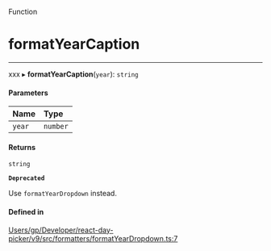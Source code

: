<SectionTitle>Function</SectionTitle>

# formatYearCaption

---

xxx
▸ **formatYearCaption**(`year`): `string`

#### Parameters

| Name | Type |
| :------ | :------ |
| `year` | `number` |

#### Returns

`string`

**`Deprecated`**

Use `formatYearDropdown` instead.

#### Defined in

[Users/gp/Developer/react-day-picker/v9/src/formatters/formatYearDropdown.ts:7](https://github.com/gpbl/react-day-picker/blob/4d332a01b/src/formatters/formatYearDropdown.ts#L7)
